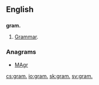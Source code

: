 ==English==
==={{abbreviation}}===
'''gram.'''
# [[grammar|Grammar]].

===Anagrams===
* [[MAgr#English|MAgr]]

[[cs:gram.]]
[[io:gram.]]
[[sk:gram.]]
[[sv:gram.]]